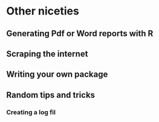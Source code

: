 # Other niceties

## Generating Pdf or Word reports with R

## Scraping the internet

## Writing your own package

## Random tips and tricks

### Creating a log fil
